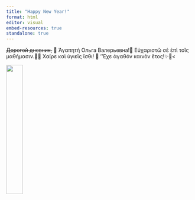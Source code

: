```yaml
---
title: "Happy New Year!"
format: html
editor: visual
embed-resources: true
standalone: true
---
```


::: {layout-ncol="2"}
~~Дорогой дневник,~~
💌 Ἀγαπητὴ Ольга Валерьевна!💌
Eὐχαριστῶ σὲ ἐπὶ τοῖς μαθήμασιν.📖📜
Χαίρε καὶ ὑγιεῖς ἴσθι! 🔖
’ʹΕχε ἀγαθόν καινὸν ἔτος!✨🥰\<

![](https://i.pinimg.com/736x/6b/c0/8e/6bc08e82a3afb52ca28d7dc506020646.jpg){width="30%"}
:::
